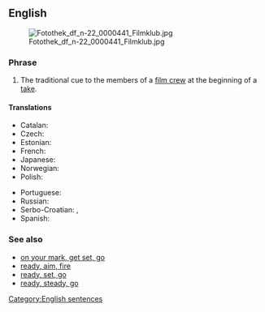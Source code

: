 ==English==
[[Image:Fotothek df n-22 0000441 Filmklub.jpg|thumb]]

===Phrase===
{{en-phrase|[[lights]], [[camera]], [[action]]!}}

# The traditional cue to the members of a [[film crew]] at the beginning of a [[take]].

====Translations====
{{rftrans}}
{{trans-top|tradicional cue at a beginning of a take}}
* Catalan: {{t-|ca|llums, càmera, acció!}}
* Czech: {{t-|cs|kamera, klapka, jedeme!}}
* Estonian: {{t-|et|valgus, kaamera, võte}}
* French: {{t-|fr|silence, moteur, action}}
* Japanese: {{t-|ja|ライト、カメラ、アクション!|sc=Jpan}}
* Norwegian: {{t-|no|lys, kamera, action}}
* Polish: {{t-|pl|światła, kamera, akcja}}
{{trans-mid}}
* Portuguese: {{t-|pt|luzes, câmera, ação}}
* Russian: {{t-|ru|свет, камера, мотор|tr=svet, kamera, motor}}
* Serbo-Croatian: {{t-|sh|тон, камера, акција|tr=ton, kamera, akci|sc=Cyrl}}, {{t-|sh|светла, камера, акција|tr=svetla, kamera, akcija|sc=Cyrl}}
* Spanish: {{t-|es|luces, cámara, acción|alt=¡luces, cámara, acción!}}
{{trans-bottom}}

===See also===
* [[on your mark, get set, go]]
* [[ready, aim, fire]]
* [[ready, set, go]]
* [[ready, steady, go]]

[[Category:English sentences]]